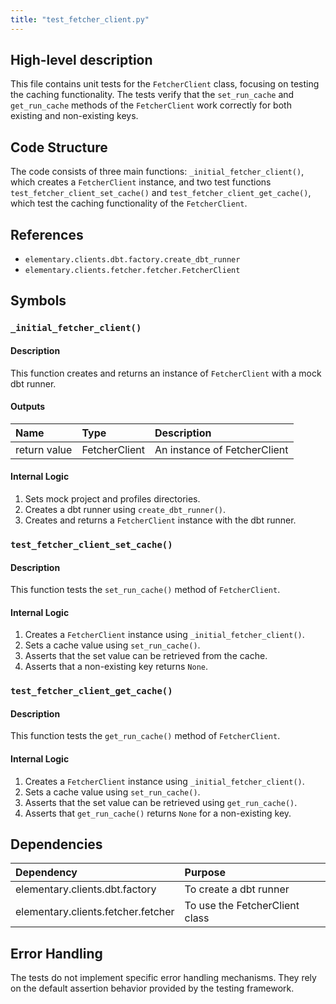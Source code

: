 ```yaml
---
title: "test_fetcher_client.py"
---
```


## High-level description
This file contains unit tests for the `FetcherClient` class, focusing on testing the caching functionality. The tests verify that the `set_run_cache` and `get_run_cache` methods of the `FetcherClient` work correctly for both existing and non-existing keys.

## Code Structure
The code consists of three main functions: `_initial_fetcher_client()`, which creates a `FetcherClient` instance, and two test functions `test_fetcher_client_set_cache()` and `test_fetcher_client_get_cache()`, which test the caching functionality of the `FetcherClient`.

## References
- `elementary.clients.dbt.factory.create_dbt_runner`
- `elementary.clients.fetcher.fetcher.FetcherClient`

## Symbols

### `_initial_fetcher_client()`
#### Description
This function creates and returns an instance of `FetcherClient` with a mock dbt runner.

#### Outputs
| Name | Type | Description |
|:-----|:-----|:------------|
| return value | FetcherClient | An instance of FetcherClient |

#### Internal Logic
1. Sets mock project and profiles directories.
2. Creates a dbt runner using `create_dbt_runner()`.
3. Creates and returns a `FetcherClient` instance with the dbt runner.

### `test_fetcher_client_set_cache()`
#### Description
This function tests the `set_run_cache()` method of `FetcherClient`.

#### Internal Logic
1. Creates a `FetcherClient` instance using `_initial_fetcher_client()`.
2. Sets a cache value using `set_run_cache()`.
3. Asserts that the set value can be retrieved from the cache.
4. Asserts that a non-existing key returns `None`.

### `test_fetcher_client_get_cache()`
#### Description
This function tests the `get_run_cache()` method of `FetcherClient`.

#### Internal Logic
1. Creates a `FetcherClient` instance using `_initial_fetcher_client()`.
2. Sets a cache value using `set_run_cache()`.
3. Asserts that the set value can be retrieved using `get_run_cache()`.
4. Asserts that `get_run_cache()` returns `None` for a non-existing key.

## Dependencies
| Dependency | Purpose |
|:-----------|:--------|
| elementary.clients.dbt.factory | To create a dbt runner |
| elementary.clients.fetcher.fetcher | To use the FetcherClient class |

## Error Handling
The tests do not implement specific error handling mechanisms. They rely on the default assertion behavior provided by the testing framework.